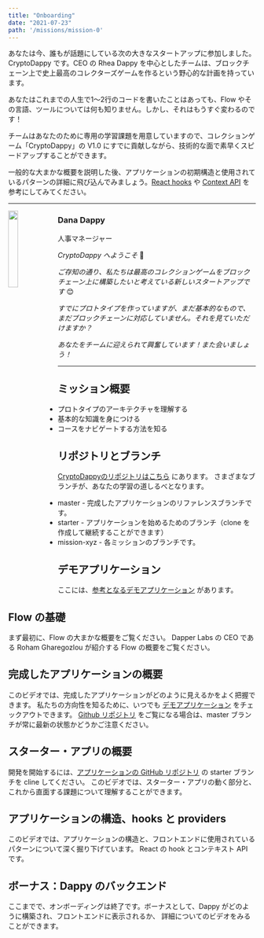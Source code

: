 ```yaml
---
title: "Onboarding"
date: "2021-07-23"
path: '/missions/mission-0'
---
```



あなたは今、誰もが話題にしている次の大きなスタートアップに参加しました。CryptoDappy です。CEO の Rhea Dappy を中心としたチームは、ブロックチェーン上で史上最高のコレクターズゲームを作るという野心的な計画を持っています。

あなたはこれまでの人生で1～2行のコードを書いたことはあっても、Flow やその言語、ツールについては何も知りません。しかし、それはもうすぐ変わるのです！

チームはあなたのために専用の学習課題を用意していますので、コレクションゲーム「CryptoDappy」の V1.0 にすでに貢献しながら、技術的な面で素早くスピードアップすることができます。

一般的な大まかな概要を説明した後、アプリケーションの初期構造と使用されているパターンの詳細に飛び込んでみましょう。[React hooks](https://reactjs.org/docs/hooks-intro.html) や [Context API](https://reactjs.org/docs/context.html) を参考にしてみてください。

---


<img src="https://d1mtab9ltfdpua.cloudfront.net/images/Dappy1.png" width="20%" style="float: left;" />

### Dana Dappy

人事マネージャー

*CryptoDappy へようこそ* 👋

*ご存知の通り、私たちは最高のコレクションゲームをブロックチェーン上に構築したいと考えている新しいスタートアップです* 😊

*すでにプロトタイプを作っていますが、まだ基本的なもので、まだブロックチェーンに対応していません。それを見ていただけますか？*

*あなたをチームに迎えられて興奮しています！また会いましょう！*

---

## ミッション概要

- プロトタイプのアーキテクチャを理解する
- 基本的な知識を身につける
- コースをナビゲートする方法を知る



## リポジトリとブランチ

[CryptoDappyのリポジトリはこちら](https://github.com/bebner/crypto-dappy) にあります。
さまざまなブランチが、あなたの学習の道しるべとなります。

- master - 完成したアプリケーションのリファレンスブランチです。
- starter - アプリケーションを始めるためのブランチ（clone を作成して継続することができます）
- mission-xyz - 各ミッションのブランチです。


## デモアプリケーション

ここには、[参考となるデモアプリケーション](https://demo.cryptodappy.com) があります。



## Flow の基礎

まず最初に、Flow の大まかな概要をご覧ください。
Dapper Labs の CEO である Roham Gharegozlou が紹介する Flow の概要をご覧ください。

<YoutubeEmbed embedId="XgBLCLHdHCQ"/>

## 完成したアプリケーションの概要

このビデオでは、完成したアプリケーションがどのように見えるかをよく把握できます。
私たちの方向性を知るために、いつでも [デモアプリケーション](https://demo.cryptodappy.com/) をチェックアウトできます。
[Github リポジトリ](https://github.com/bebner/crypto-dappy) をご覧になる場合は、master ブランチが常に最新の状態かどうかご注意ください。

<YoutubeEmbed embedId="Nmn1jAXGcE0"/>

## スターター・アプリの概要

開発を開始するには、[アプリケーションの GitHub リポジトリ](https://github.com/bebner/crypto-dappy) の starter ブランチを cline してください。
このビデオでは、スターター・アプリの動く部分と、これから直面する課題について理解することができます。

<YoutubeEmbed embedId="MT5WQkOxAAk"/>

## アプリケーションの構造、hooks と providers

このビデオでは、アプリケーションの構造と、フロントエンドに使用されているパターンについて深く掘り下げています。
React の hook とコンテキスト API です。

<YoutubeEmbed embedId="cVc7Qe4rwc0"/>

## ボーナス：Dappy のバックエンド

ここまでで、オンボーディングは終了です。ボーナスとして、Dappy がどのように構築され、フロントエンドに表示されるか、
詳細についてのビデオをみることができます。

<YoutubeEmbed embedId="Z2HkOs7AwIk"/>
